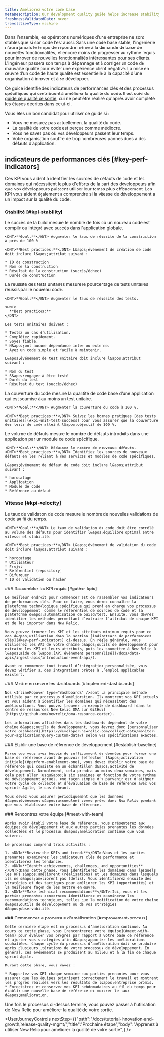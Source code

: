 ```yaml
---
title: Améliorez votre code base
metaDescription: Our development quality guide helps increase stability by using New Relic to ensure that fewer defects are introduced into the code base.
freshnessValidatedDate: never
translationType: machine
---
```


Dans l’ensemble, les opérations numériques d’une entreprise ne sont stables que si son code l’est aussi. Sans une code base stable, l&apos;ingénierie n&apos;aura jamais le temps de répondre même à la demande de base de nouvelles fonctionnalités, et encore moins de progresser au rythme requis pour innover de nouvelles fonctionnalités intéressantes pour ses clients. L&apos;ingénieur passera son temps à dépannage et à corriger un code de mauvaise qualité pour éviter une expérience client négative. La mise en œuvre d’un code de haute qualité est essentielle à la capacité d’une organisation à innover et à se développer.

Ce guide identifie des indicateurs de performances clés et des processus spécifiques qui contribuent à améliorer la qualité du code. Il est suivi du [guide de qualité de sortie](/docs/new-relic-solutions/observability-maturity/innovation-growth/release-quality-implementation-guide), qui ne peut être réalisé qu&apos;après avoir complété les étapes décrites dans celui-ci.

Vous êtes un bon candidat pour utiliser ce guide si :

* Vous ne mesurez pas actuellement la qualité du code.
* La qualité de votre code est perçue comme médiocre.
* Vous ne savez pas où vos développeurs passent leur temps.
* Votre organisation souffre de trop nombreuses pannes dues à des défauts d’application.

## indicateurs de performances clés [#key-perf-indicators]

Ces KPI vous aident à identifier les sources de défauts de code et les domaines qui nécessitent le plus d&apos;efforts de la part des développeurs afin que vos développeurs puissent utiliser leur temps plus efficacement. Les KPI vous aident également à comprendre si la vitesse de développement a un impact sur la qualité du code.

### Stabilité [#kpi-stability]

<CollapserGroup>
  <Collapser id="kpi-build-success" title="Construire un KPI de réussite">
    Le succès de la build mesure le nombre de fois où un nouveau code est compilé ou intégré avec succès dans l&apos;application globale.

    <DNT>**Goal:**</DNT> Augmenter le taux de réussite de la construction à près de 100 %

    <DNT>**Best practices:**</DNT> L&apos;événement de création de code doit inclure l&apos;attribut suivant :

    * ID de construction
    * Nom de la construction
    * Résultat de la construction (succès/échec)
    * Durée de construction
  </Collapser>

  <Collapser id="kpi-unit-test-success" title="Indicateur de performance clé de réussite des tests unitaires">
    La réussite des tests unitaires mesure le pourcentage de tests unitaires réussis par le nouveau code.

    <DNT>**Goal:**</DNT> Augmenter le taux de réussite des tests.

    <DNT>
      **Best practices:**
    </DNT>

    Les tests unitaires doivent :

    * Testez un cas d’utilisation.
    * Complétez rapidement.
    * Soyez fiable.
    * N&apos;ont aucune dépendance inter ou externe.
    * Ayez un code simple et facile à maintenir.

    L&apos;événement de test unitaire doit inclure l&apos;attribut suivant :

    * Nom du test
    * S&apos;engager à être testé
    * Durée du test
    * Résultat du test (succès/échec)
  </Collapser>

  <Collapser id="kpi-code-coverage" title="Indicateur clé de performance de la couverture du code">
    La couverture du code mesure la quantité de code base d&apos;une application qui est soumise à au moins un test unitaire.

    <DNT>**Goal:**</DNT> Augmenter la couverture du code à 100 %.

    <DNT>**Best practices:**</DNT> Suivez les bonnes pratiques [des tests unitaires](#kpi-unit-test-success) pour vous assurer que la couverture des tests de code atteint l&apos;objectif de 100 %.
  </Collapser>

  <Collapser id="kpi-defect-volume" title="KPI du volume de défauts">
    Le volume de défauts mesure le nombre de défauts introduits dans une application par un module de code spécifique.

    <DNT>**Goal:**</DNT> Réduisez le nombre de nouveaux défauts. <DNT>**Best practices:**</DNT> Identifiez les sources de nouveaux défauts en les reliant à des services et modules de code spécifiques.

    L&apos;événement de défaut de code doit inclure l&apos;attribut suivant :

    * horodatage
    * Application
    * Module de code
    * Référence au défaut
  </Collapser>
</CollapserGroup>

### Vitesse [#kpi-velocity]

<CollapserGroup>
  <Collapser id="kpi-commit-volume" title="KPI du volume de validation de code">
    Le taux de validation de code mesure le nombre de nouvelles validations de code au fil du temps.

    <DNT>**Goal:**</DNT> Le taux de validation du code doit être corrélé au volume des défauts pour identifier l&apos;équilibre optimal entre vitesse et stabilité.

    <DNT>**Best practices:**</DNT> L&apos;événement de validation du code doit inclure l&apos;attribut suivant :

    * horodatage
    * Utilisateur
    * Projet
    * Référentiel (repository)
    * Bifurquer
    * ID de validation ou hacher
  </Collapser>
</CollapserGroup>

<Steps>
  <Step>
    ### Rassembler les KPI requis [#gather-kpis]

    Le meilleur endroit pour commencer est de rassembler vos indicateurs de performances clés. Pour ce faire, vous devez connaître la plateforme technologique spécifique qui prend en charge vos processus de développement, comme le référentiel de sources de code et la plateforme d&apos;automatisation de build/test. Ensuite, vous devrez identifier les méthodes permettant d’extraire l’attribut de chaque KPI et de les importer dans New Relic.

    Vous pouvez trouver les KPI et les attributs minimum requis pour ce cas d&apos;utilisation dans la section [indicateurs de performances clés](#key-perf-indicators) ci-dessus. En règle générale, vous utiliserez les API de votre chaîne d&apos;outils de développement pour extraire les KPI et leurs attributs, puis les soumettre à New Relic à l&apos;aide de l&apos;[API événement personnalisé](/docs/data-apis/ingest-apis/introduction-event-api/).

    Avant de commencer tout travail d’intégration personnalisée, vous devez vérifier si des intégrations prêtes à l’emploi applicables existent.
  </Step>

  <Step>
    ### Mettre en œuvre les dashboards [#implement-dashboards]

    Nos <InlinePopover type="dashboards" />sont la principale méthode utilisée par ce processus d’amélioration. Ils montrent vos KPI actuels et vous aident à identifier les domaines qui nécessitent des améliorations. Vous pouvez trouver un exemple de dashboard [dans le centre de ressources New Relic OMA sur GitHub](https://github.com/newrelic/oma-resource-center).

    Les informations affichées dans les dashboards dépendent de votre chaîne d&apos;outils de développement, vous devrez donc [personnaliser votre dashboard](https://developer.newrelic.com/collect-data/monitor-your-application/query-custom-data/) selon vos spécifications exactes.
  </Step>

  <Step>
    ### Établir une base de référence de développement [#establish-baseline]

    Parce que vous avez besoin de suffisamment de données pour former une base de référence avant de pouvoir [effectuer l&apos;activation initiale](#perform-enablement-one), vous devez établir votre base de référence qui consiste en un échantillon d&apos;activité de développement. Normalement, cela prendra au moins deux semaines, mais cela peut aller jusqu&apos;à six semaines en fonction de votre rythme de développement actuel. Une façon simple d’y parvenir est d’aligner votre cycle de collecte et d’évaluation de base de référence avec vos sprints Agile, le cas échéant.

    Vous devez vous assurer périodiquement que les données d&apos;événement s&apos;accumulent comme prévu dans New Relic pendant que vous établissez votre base de référence.
  </Step>

  <Step>
    ### Rencontrez votre équipe [#meet-with-team]

    Après avoir établi votre base de référence, vous présenterez aux équipes de développement et aux autres parties prenantes les données collectées et le processus d&apos;amélioration continue que vous suivrez.

    Le processus comprend trois activités :

    1. <DNT>**Review the KPIs and trends**</DNT>:Vous et les parties prenantes examinerez les indicateurs clés de performance et identifierez les tendances.
    2. <DNT>**Identfy achievements, challenges, and opportunities**</DNT>:Dans cette phase, vous identifierez les domaines dans lesquels les KPI s&apos;améliorent (réalisations) et les domaines dans lesquels ils ne s&apos;améliorent pas (défis). Vous identifierez ensuite des stratégies et des tactiques pour améliorer les KPI (opportunités) et la meilleure façon de les mettre en œuvre.
    3. <DNT>**Make technical recommendations**</DNT>:Ici, vous et les parties prenantes concernées identifierez et examinerez les recommandations techniques, telles que la modification de votre chaîne d&apos;outils de développement ou de vos stratégies d&apos;observabilité.
  </Step>

  <Step>
    ### Commencer le processus d&apos;amélioration [#improvement-process]

    Cette dernière étape est un processus d’amélioration continue. Au cours de cette phase, vous [rencontrerez votre équipe](#meet-with-team) pour évaluer vos progrès par rapport à votre base de référence et ajuster vos stratégies afin d&apos;apporter les améliorations souhaitées. Chaque cycle du processus d’amélioration doit se produire après plusieurs itérations de votre processus de développement. En général, ces événements se produisent au milieu et à la fin de chaque sprint Agile.

    Durant cette phase, vous devez :

    * Rapportez vos KPI chaque semaine aux parties prenantes pour vous assurer que les équipes priorisent correctement le travail et montrent les progrès réalisés vers les résultats de l&apos;entreprise promis.
    * Enregistrez et conservez vos KPI hebdomadaires au fil du temps pour établir une nouvelle base de référence et montrer le taux d&apos;amélioration.
  </Step>
</Steps>

Une fois le processus ci-dessus terminé, vous pouvez passer à l&apos;utilisation de New Relic pour améliorer la qualité de votre sortie.

<UserJourneyControls nextStep={{"path":"/docs/tutorial-innovation-and-growth/release-quality-mgmt/","title":"Prochaine étape","body":"Apprenez à utiliser New Relic pour améliorer la qualité de votre sortie"}} />
